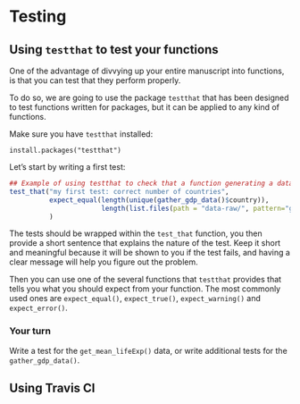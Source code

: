 # Testing


## Using `testthat` to test your functions

One of the advantage of divvying up your entire manuscript into functions, is
that you can test that they perform properly.

To do so, we are going to use the package `testthat` that has been designed to
test functions written for packages, but it can be applied to any kind of
functions.

Make sure you have `testthat` installed:

`install.packages("testthat")`

Let's start by writing a first test:

```r
## Example of using testthat to check that a function generating a dataset works as expected.
test_that("my first test: correct number of countries",
          expect_equal(length(unique(gather_gdp_data()$country)),
                       length(list.files(path = "data-raw/", pattern="gdp-percapita\\.csv$")))
          )
```

The tests should be wrapped within the `test_that` function, you then provide a
short sentence that explains the nature of the test. Keep it short and
meaningful because it will be shown to you if the test fails, and having a clear
message will help you figure out the problem.

Then you can use one of the several functions that `testthat` provides that
tells you what you should expect from your function. The most commonly used ones
are `expect_equal()`, `expect_true()`, `expect_warning()` and `expect_error()`.

### Your turn

Write a test for the `get_mean_lifeExp()` data, or write additional tests for
the `gather_gdp_data()`.

## Using Travis CI
